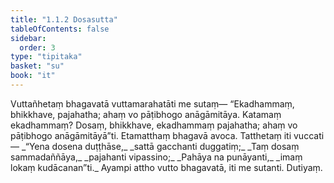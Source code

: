 ```yaml
---
title: "1.1.2 Dosasutta"
tableOfContents: false
sidebar:
  order: 3
type: "tipitaka"
basket: "su"
book: "it"
---
```



<DynamicBreadcrumb />

<Division number="2" book="it">

<Paragraph number="7" book="it">
Vuttañhetaṃ bhagavatā vuttamarahatāti me sutaṃ—
</Paragraph>

<Paragraph number="8" book="it">
“Ekadhammaṃ, bhikkhave, pajahatha; ahaṃ vo pāṭibhogo anāgāmitāya. Katamaṃ ekadhammaṃ? Dosaṃ, bhikkhave, ekadhammaṃ pajahatha; ahaṃ vo pāṭibhogo anāgāmitāyā”ti. Etamatthaṃ bhagavā avoca. Tatthetaṃ iti vuccati—
</Paragraph>

<Paragraph number="9" type="verses" book="it">
_“Yena dosena duṭṭhāse,_  
_sattā gacchanti duggatiṃ;_  
_Taṃ dosaṃ sammadaññāya,_  
_pajahanti vipassino;_  
_Pahāya na punāyanti,_  
_imaṃ lokaṃ kudācanan”ti._  

</Paragraph>

<Paragraph number="10" book="it">
Ayampi attho vutto bhagavatā, iti me sutanti.

</Paragraph>
</Division>

<Paragraph number="11" type="center" book="it">
Dutiyaṃ.
</Paragraph>